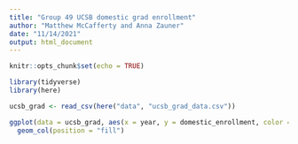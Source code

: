 ```yaml
---
title: "Group 49 UCSB domestic grad enrollment"
author: "Matthew McCafferty and Anna Zauner"
date: "11/14/2021"
output: html_document
---
```


```r
knitr::opts_chunk$set(echo = TRUE)

library(tidyverse)
library(here)

```

```r
ucsb_grad <- read_csv(here("data", "ucsb_grad_data.csv"))
```
```r
ggplot(data = ucsb_grad, aes(x = year, y = domestic_enrollment, color = ethnicity))+
  geom_col(position = "fill")
```

